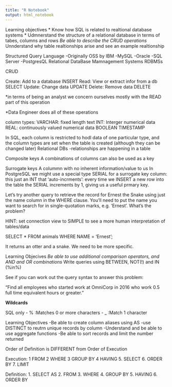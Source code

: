 ```yaml
---
title: "R Notebook"
output: html_notebook
---
```


Learning objectives
* Know how SQL is related to realtional database systems
* Udmnerstand the structure of a relational database in terms of tabes, columns and rows
*Be able to describe the CRUD operations
*Unnderstand why table realtionships arise and  see an example realtionship

Structured Query Language
  -Originally OSS by IBM
  -MySQL
  -Oracle
  -SQL Server
  -PostgresQL
Relational DataBase Mamnagement Systems
RDBMSs

CRUD

Create: Add to a database                 INSERT
Read:   View or extract infor from a db   SELECT
Update: Change data                       UPDATE
Delete: Remove data                       DELETE


*in terms of being an analyst we concern ourselves mostly with the READ part of this operation

*Data Engineer does all of these operations

column types:
  VARCHAR: fixed length text
  INT: Interger numerical data
  REAL: continuously valued numerical data
  BOOLEAN
  TIMESTAMP
  
  In SQL, each column is restricted to hodl data of one particular type, and the column types are set when the table is created (although they can be changed later)
Relational DBs
-relationships are happening in a table

Composite keys
A combinations of columns can also be used as a key

Surrogate keys
A colummn with no inherent information/value to us
In PostgreSQL we might use a special type SERIAL for a surrogate key column:
this just an INT that 'auto-incrments':
  every time we INSERT a new row into the table the SERIAL increments by 1, giving us a useful prmary key.

Let’s try another query to retrieve the record for Ernest the Snake using just the name column in the WHERE clause.
You’ll need to put the name you want to search for in single-quotation marks, e.g. ‘Ernest’.
What’s the problem?

HINT: set connection view to SIMPLE to see a more human interpretation of tables/data

SELECT *
FROM animals 
WHERE NAME = 'Ernest';

It returns an otter and a snake. We need to be more specific.


Learning Objecives
*Be able to use additional comparison operators, and AND and OR combinations
*Write queries using BETWEEN, NOT(!) and IN (%in%)



See if you can work out the query syntax to answer this problem:

"Find all employees who started work at OmniCorp in 2016 who work 0.5 full time equivalent hours or greater."


__Wildcards__

SQL only
- % :Matches 0 or more characters
- _ :Match 1 character

Learning Objectives
-Be able to create column aliases using AS
-use DISTINCT to reutrn unique records by column
-Understand and be able to use aggregate functions
-Be able to sort records and limit the number returned

Order of Definition is DIFFERENT from Order of Execution

Execution:
1   FROM
2   WHERE
3   GROUP BY
4   HAVING
5.  SELECT
6.  ORDER BY
7.  LIMIT

Definition:
1. SELECT AS
2. FROM
3. WHERE
4. GROUP BY
5. HAVING
6. ORDER BY
